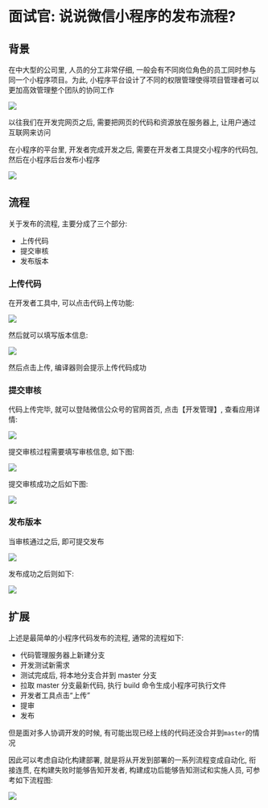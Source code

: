 # 面试官: 说说微信小程序的发布流程? 

## 背景

在中大型的公司里, 人员的分工非常仔细, 一般会有不同岗位角色的员工同时参与同一个小程序项目。为此, 小程序平台设计了不同的权限管理使得项目管理者可以更加高效管理整个团队的协同工作

![](https://static.vue-js.com/e76aff50-3652-11ec-8e64-91fdec0f05a1.png)

以往我们在开发完网页之后, 需要把网页的代码和资源放在服务器上, 让用户通过互联网来访问

在小程序的平台里, 开发者完成开发之后, 需要在开发者工具提交小程序的代码包, 然后在小程序后台发布小程序

![](https://static.vue-js.com/fe5da190-3652-11ec-8e64-91fdec0f05a1.png)

## 流程

关于发布的流程, 主要分成了三个部分: 

- 上传代码
- 提交审核
- 发布版本

### 上传代码

在开发者工具中, 可以点击代码上传功能: 

![](https://static.vue-js.com/08f19bc0-3653-11ec-a752-75723a64e8f5.png)

然后就可以填写版本信息: 

![](https://static.vue-js.com/1d02c8f0-3653-11ec-a752-75723a64e8f5.png)

然后点击上传, 编译器则会提示上传代码成功

### 提交审核

代码上传完毕, 就可以登陆微信公众号的官网首页, 点击【开发管理】, 查看应用详情: 

![](https://static.vue-js.com/281038e0-3653-11ec-8e64-91fdec0f05a1.png)

提交审核过程需要填写审核信息, 如下图: 

![](https://static.vue-js.com/33d97ec0-3653-11ec-a752-75723a64e8f5.png)

提交审核成功之后如下图: 

![](https://static.vue-js.com/3e4c3550-3653-11ec-a752-75723a64e8f5.png)

### 发布版本

当审核通过之后, 即可提交发布

![](https://static.vue-js.com/495140d0-3653-11ec-8e64-91fdec0f05a1.png)

发布成功之后则如下: 

![](https://static.vue-js.com/5293b4c0-3653-11ec-8e64-91fdec0f05a1.png)

## 扩展

上述是最简单的小程序代码发布的流程, 通常的流程如下: 

- 代码管理服务器上新建分支
- 开发测试新需求
- 测试完成后, 将本地分支合并到 master 分支
- 拉取 master 分支最新代码, 执行 build 命令生成小程序可执行文件
- 开发者工具点击“上传”
- 提审
- 发布

但是面对多人协调开发的时候, 有可能出现已经上线的代码还没合并到`master`的情况

因此可以考虑自动化构建部署, 就是将从开发到部署的一系列流程变成自动化, 衔接连贯, 在构建失败时能够告知开发者, 构建成功后能够告知测试和实施人员, 可参考如下流程图: 

![](https://static.vue-js.com/602d9bf0-3653-11ec-a752-75723a64e8f5.png)
